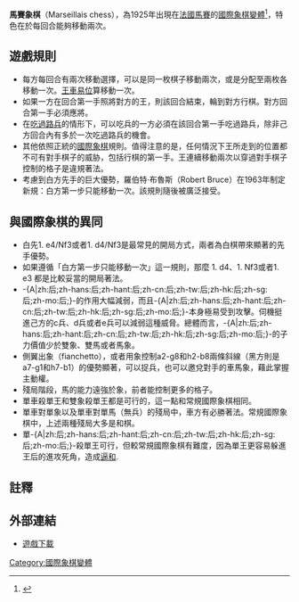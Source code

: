 <noinclude>{{pp-vandalism|small=yes}}</noinclude>'''馬賽象棋'''（Marseillais chess），為1925年出現在[[法國|法國]][[馬賽|馬賽]]的[[國際象棋變體|國際象棋變體]]<ref>{{Cite web |url=http://www.chessvariants.org/multimove.dir/marseill.html |title=Marseillais Chess |access-date=2011-09-04 |archive-url=https://www.webcitation.org/60tDNGVX5?url=http://www.chessvariants.org/multimove.dir/marseill.html |archive-date=2011-08-12 |dead-url=yes }}</ref>，特色在於每回合能夠移動兩次。

==遊戲規則==

*每方每回合有兩次移動選擇，可以是同一枚棋子移動兩次，或是分配至兩枚各移動一次。[[王車易位|王車易位]]算移動一次。
*如果一方在回合第一手照將對方的王，則該回合結束，輪到對方行棋。對方回合第一手必須應將。
*在[[吃過路兵|吃過路兵]]的情形下，可以吃兵的一方必須在該回合第一手吃過路兵，除非己方回合內有多於一次吃過路兵的機會。
*其他依照正統的[[國際象棋|國際象棋]]規則。值得注意的是，任何情況下王所走到的位置都不可有對手棋子的威胁，包括行棋的第一手。王連續移動兩次以穿過對手棋子控制的格子是違規著法。
*考慮到白方先手的巨大優勢，羅伯特·布魯斯（Robert Bruce）在1963年制定新規：白方第一步只能移動一次。該規則隨後被廣泛接受。

==與國際象棋的異同==
*白先1. e4/Nf3或者1. d4/Nf3是最常見的開局方式，兩者為白棋帶來顯著的先手優勢。
*如果遵循「白方第一步只能移動一次」這一規則，那麼 1. d4、1. Nf3或者1. e3 都是比較妥當的開局著法。
*-{A|zh:后;zh-hans:后;zh-hant:后;zh-cn:后;zh-tw:后;zh-hk:后;zh-sg:后;zh-mo:后;}-的作用大幅減弱，而且-{A|zh:后;zh-hans:后;zh-hant:后;zh-cn:后;zh-tw:后;zh-hk:后;zh-sg:后;zh-mo:后;}-本身極易受到攻擊。伺機挺進己方的c兵、d兵或者e兵可以減弱這種威脅。總體而言，-{A|zh:后;zh-hans:后;zh-hant:后;zh-cn:后;zh-tw:后;zh-hk:后;zh-sg:后;zh-mo:后;}-的子力價值少於雙象、雙馬或者馬象。
*側翼出象（fianchetto），或者用象控制a2-g8和h2-b8兩條斜線（黑方則是a7-g1和h7-b1）的優勢顯著，可以捉兵，也可以邀兌對手的車馬象，藉此掌握主動權。
*殘局階段，馬的能力遠強於象，前者能控制更多的格子。
*單車殺單王和雙象殺單王都是可行的，這一點和常規國際象棋相同。
*單車對單象以及單車對單馬（無兵）的殘局中，車方有必勝著法。常規國際象棋中，上述兩種殘局大多是和棋。
*單-{A|zh:后;zh-hans:后;zh-hant:后;zh-cn:后;zh-tw:后;zh-hk:后;zh-sg:后;zh-mo:后;}-殺單王可行，但較常規國際象棋有難度，因為單王更容易躲進王后的進攻死角，造成[[逼和|逼和]].

==註釋==
<div class="references-small">
<references/>
</div>

==外部連結==

* [http://www.chessvariants.org/index/zillions.php?itemid=zMarseillaisChes 遊戲下載]

[[Category:國際象棋變體|Category:國際象棋變體]]
